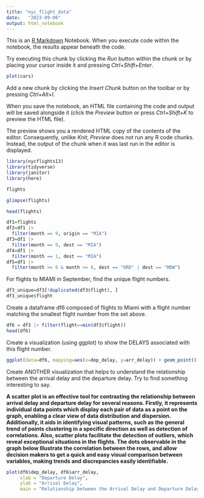 ```yaml
---
title: "nyc_flight_data"
date:   "2023-09-06"
output: html_notebook
---
```


 

This is an [R Markdown](http://rmarkdown.rstudio.com) Notebook. When you execute code within the notebook, the results appear beneath the code.

 

Try executing this chunk by clicking the *Run* button within the chunk or by placing your cursor inside it and pressing *Ctrl+Shift+Enter*.

 

```r
plot(cars)
```

 

Add a new chunk by clicking the *Insert Chunk* button on the toolbar or by pressing *Ctrl+Alt+I*.

 

When you save the notebook, an HTML file containing the code and output will be saved alongside it (click the *Preview* button or press *Ctrl+Shift+K* to preview the HTML file).

 

The preview shows you a rendered HTML copy of the contents of the editor. Consequently, unlike *Knit*, *Preview* does not run any R code chunks. Instead, the output of the chunk when it was last run in the editor is displayed.

 

```r
library(nycflights13)
library(tidyverse)
library(janitor)
library(here)
```

 

```r
flights
```
```r
glimpse(flights)
```
```r
head(flights)
```

 

```r
df1=flights
df2=df1 |>
  filter(month == 9, origin == "MIA")
df3=df1 |>
  filter(month == 9, dest == "MIA")
df4=df1 |>
  filter(month == 1, dest == "MIA") 
df5=df1 |>
  filter(month >= 6 & month <= 8, dest == "ORD" | dest == "MDW")
```

For flights to MIAMI in September, find the unique flight numbers.
```r
df3_unique=df3[!duplicated(df3$flight), ]
df3_unique$flight
```
Create a dataframe df6 composed of flights to Miami with a flight number matching the smallest flight number from the set above.
```r
df6 = df3 |> filter(flight==min(df3$flight))
head(df6)
```
Create a visualization (using ggplot) to show the DELAYS associated with this flight number.
```r
ggplot(data=df6, mapping=aes(x=dep_delay, y=arr_delay)) + geom_point()
```
Create ANOTHER visualization that helps to understand the relationship between the arrival delay and the departure delay.   Try to find something interesting to say.

**A scatter plot is an effective tool for contrasting the relationship between arrival delay and departure delay for several reasons. Firstly, it represents individual data points which display each pair of data as a point on the graph, enabling a clear view of data distribution and dispersion. Additionally, it aids in identifying visual patterns, such as the general trend of points clustering in a specific direction as well as detection of correlations. Also, scatter plots facilitate the detection of outliers, which reveal exceptional situations in the flights. The dots observable in the graph below lllustrate the correlation between the rows, and allow decision makers to get a quick and easy visual comparison between variables, making trends and discrepancies easily identifiable.**
```r
plot(df6$dep_delay, df6$arr_delay,
     xlab = "Departure Delay",
     ylab = "Arrival Delay",
     main = "Relationship between the Arrival Delay and Departure Delay")
```
